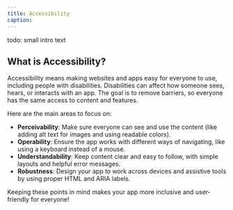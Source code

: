 ```yaml
---
title: Accessibility
caption:
---
```


todo: small intro text

## What is Accessibility?

Accessibility means making websites and apps easy for everyone to use, including people with disabilities. Disabilities can affect how someone sees, hears, or interacts with an app. The goal is to remove barriers, so everyone has the same access to content and features.

Here are the main areas to focus on:

- **Perceivability**: Make sure everyone can see and use the content (like adding alt text for images and using readable colors).
- **Operability**: Ensure the app works with different ways of navigating, like using a keyboard instead of a mouse.
- **Understandability**: Keep content clear and easy to follow, with simple layouts and helpful error messages.
- **Robustness**: Design your app to work across devices and assistive tools by using proper HTML and ARIA labels.

Keeping these points in mind makes your app more inclusive and user-friendly for everyone!
